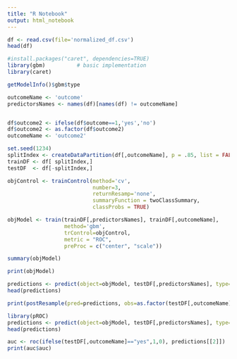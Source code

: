```yaml
---
title: "R Notebook"
output: html_notebook
---
```


```r
df <- read.csv(file='normalized_df.csv')
head(df)
```



```r
#install.packages("caret", dependencies=TRUE)
library(gbm)          # basic implementation
library(caret)

getModelInfo()$gbm$type

outcomeName <- 'outcome'
predictorsNames <- names(df)[names(df) != outcomeName]


df$outcome2 <- ifelse(df$outcome==1,'yes','no')
df$outcome2 <- as.factor(df$outcome2)
outcomeName <- 'outcome2'

```


```r
set.seed(1234)
splitIndex <- createDataPartition(df[,outcomeName], p = .85, list = FALSE, times = 1)
trainDF <- df[ splitIndex,]
testDF  <- df[-splitIndex,]

```

```r

objControl <- trainControl(method='cv', 
                           number=3, 
                           returnResamp='none', 
                           summaryFunction = twoClassSummary, 
                           classProbs = TRUE)

objModel <- train(trainDF[,predictorsNames], trainDF[,outcomeName], 
                  method='gbm', 
                  trControl=objControl,  
                  metric = "ROC",
                  preProc = c("center", "scale"))

summary(objModel)

```


```r
print(objModel)
```


```r
predictions <- predict(object=objModel, testDF[,predictorsNames], type='raw')
head(predictions)
```

```r
print(postResample(pred=predictions, obs=as.factor(testDF[,outcomeName])))
```

```r
library(pROC)
predictions <- predict(object=objModel, testDF[,predictorsNames], type='prob')
head(predictions)
```

```r
auc <- roc(ifelse(testDF[,outcomeName]=="yes",1,0), predictions[[2]])
print(auc$auc)
```